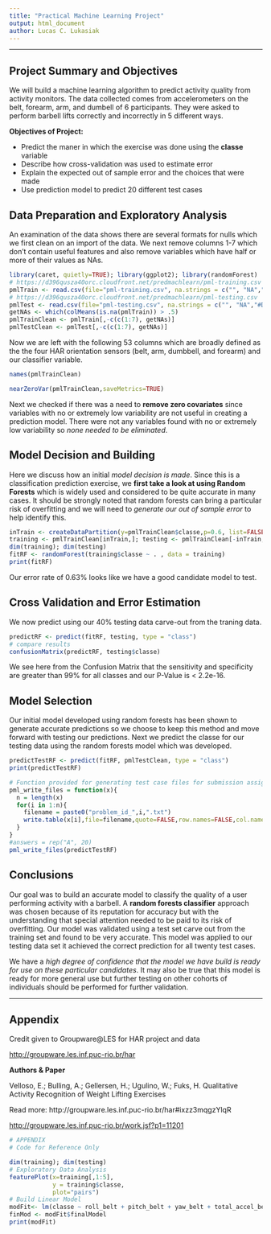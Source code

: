 ```yaml
---
title: "Practical Machine Learning Project"
output: html_document
author: Lucas C. Lukasiak
---
```


***

## Project Summary and Objectives

We will build a machine learning algorithm to predict activity quality from activity monitors.  The data collected comes from accelerometers on the belt, forearm, arm, and dumbell of 6 participants.  They were asked to perform barbell lifts correctly and incorrectly in 5 different ways.

**Objectives of Project:**

+ Predict the maner in which the exercise was done using the **classe** variable
+ Describe how cross-validation was used to estimate error
+ Explain the expected out of sample error and the choices that were made
+ Use prediction model to predict 20 different test cases

## Data Preparation and Exploratory Analysis

An examination of the data shows there are several formats for nulls which we first clean on an import of the data.  We next remove columns 1-7 which don't contain useful features and also remove variables which have half or more of their values as NAs.

```r
library(caret, quietly=TRUE); library(ggplot2); library(randomForest)
# https://d396qusza40orc.cloudfront.net/predmachlearn/pml-training.csv
pmlTrain <- read.csv(file="pml-training.csv", na.strings = c("", "NA","#DIV/0!"))
# https://d396qusza40orc.cloudfront.net/predmachlearn/pml-testing.csv
pmlTest <- read.csv(file="pml-testing.csv", na.strings = c("", "NA","#DIV/0!"))
getNAs <- which(colMeans(is.na(pmlTrain)) > .5)
pmlTrainClean <- pmlTrain[,-c(c(1:7), getNAs)]
pmlTestClean <- pmlTest[,-c(c(1:7), getNAs)]
```

Now we are left with the following 53 columns which are broadly defined as the the four HAR orientation sensors (belt, arm, dumbbell, and forearm) and our classifier variable.

```r
names(pmlTrainClean)
```

```r
nearZeroVar(pmlTrainClean,saveMetrics=TRUE)
```

Next we checked if there was a need to **remove zero covariates** since variables with no or extremely low variability are not useful in creating a prediction model.  There were not any variables found with no or extremely low variability so *none needed to be eliminated*.

## Model Decision and Building

Here we discuss how an initial *model decision is made*.  Since this is a classification prediction exercise, we **first take a look at using Random Forests** which is widely used and considered to be quite accurate in many cases.  It should be strongly noted that random forests can bring a particular risk of overfitting and we will need to *generate our out of sample error* to help identify this.

```r
inTrain <- createDataPartition(y=pmlTrainClean$classe,p=0.6, list=FALSE)
training <- pmlTrainClean[inTrain,]; testing <- pmlTrainClean[-inTrain,]
dim(training); dim(testing)
fitRF <- randomForest(training$classe ~ . , data = training)
print(fitRF)
```

Our error rate of 0.63% looks like we have a good candidate model to test.

## Cross Validation and Error Estimation

We now predict using our 40% testing data carve-out from the traning data.

```r
predictRF <- predict(fitRF, testing, type = "class")
# compare results
confusionMatrix(predictRF, testing$classe)
```

We see here from the Confusion Matrix that the sensitivity and specificity are greater than 99% for all classes and our P-Value is < 2.2e-16.

## Model Selection

Our initial model developed using random forests has been shown to generate accurate predictions so we choose to keep this method and move forward with testing our predictions.  Next we predict the classe for our testing data using the random forests model which was developed.

```r
predictTestRF <- predict(fitRF, pmlTestClean, type = "class")
print(predictTestRF)
```

```r
# Function provided for generating test case files for submission assignment
pml_write_files = function(x){
  n = length(x)
  for(i in 1:n){
    filename = paste0("problem_id_",i,".txt")
    write.table(x[i],file=filename,quote=FALSE,row.names=FALSE,col.names=FALSE)
  }
}
#answers = rep("A", 20)
pml_write_files(predictTestRF)
```

## Conclusions

Our goal was to build an accurate model to classify the quality of a user performing activity with a barbell.  A **random forests classifier** approach was chosen because of its reputation for accuracy but with the understanding that special attention needed to be paid to its risk of overfitting.  Our model was validated using a test set carve out from the training set and found to be very accurate.  This model was applied to our testing data set it achieved the correct prediction for all twenty test cases.

We have a *high degree of confidence that the model we have build is ready for use on these particular candidates*.  It may also be true that this model is ready for more general use but further testing on other cohorts of individuals should be performed for further validation.

***

## Appendix

Credit given to Groupware@LES for HAR project and data

<http://groupware.les.inf.puc-rio.br/har>

**Authors & Paper**

Velloso, E.; Bulling, A.; Gellersen, H.; Ugulino, W.; Fuks, H. Qualitative Activity Recognition of Weight Lifting Exercises

Read more: http://groupware.les.inf.puc-rio.br/har#ixzz3mqgzYlqR

<http://groupware.les.inf.puc-rio.br/work.jsf?p1=11201>

```r
# APPENDIX
# Code for Reference Only

dim(training); dim(testing)
# Exploratory Data Analysis
featurePlot(x=training[,1:5],
            y = training$classe,
            plot="pairs")
# Build Linear Model
modFit<- lm(classe ~ roll_belt + pitch_belt + yaw_belt + total_accel_belt,data=training)
finMod <- modFit$finalModel
print(modFit)
```



